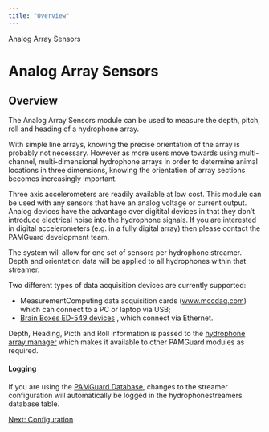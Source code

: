 ```yaml
---
title: "Overview"
---
```

 Analog Array Sensors  

Analog Array Sensors
====================

Overview
--------

The Analog Array Sensors module can be used to measure the depth, pitch, roll and heading of a hydrophone array.

With simple line arrays, knowing the precise orientation of the array is probably not necessary. However as more users move towards using multi-channel, multi-dimensional hydrophone arrays in order to determine animal locations in three dimensions, knowing the orientation of array sections becomes increasingly important.

Three axis accelerometers are readily available at low cost. This module can be used with any sensors that have an analog voltage or current output. Analog devices have the advantage over digitital devices in that they don't introduce electrical noise into the hydrophone signals. If you are interested in digital accelerometers (e.g. in a fully digital array) then please contact the PAMGuard development team.

The system will allow for one set of sensors per hydrophone streamer. Depth and orientation data will be applied to all hydrophones within that streamer.

Two different types of data acquisition devices are currently supported:

*   MeasurementComputing data acquisition cards ([www.mccdaq.com](http://www.mccdaq.com)) which can connect to a PC or laptop via USB;
*   [Brain Boxes ED-549 devices](http://www.brainboxes.com/product/ed-549/ethernet-to-8-analogue-inputs-rs485-gateway) , which connect via Ethernet.

Depth, Heading, Picth and Roll information is passed to the [hydrophone array manager](../../../utilities/hydrophoneArrayManagerHelp/docs/Array_Overview.html) which makes it available to other PAMGuard modules as required.

#### Logging

If you are using the [PAMGuard Database](../../../utilities/generalDatabaseHelp/docs/database_database.html), changes to the streamer configuration will automatically be logged in the hydrophonestreamers database table.

  

[Next: Configuration](analogarrayconfig.html)